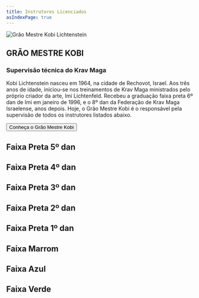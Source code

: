 ```yaml
---
title: Instrutores Licenciados
asIndexPage: true
---
```



<Image
  src="/pt/images/federacao/instrutores/kobi-lichtenstein.png"
  alt="Grão Mestre Kobi Lichtenstein"
  width={400}
  height={400}
  className="float-right mt-6 mb-4 ml-6 h-auto w-sm max-w-1/2"
/>

<h2 className="text-3xl font-semibold">GRÃO MESTRE KOBI</h2>
<h3 className="font-semibold">Supervisão técnica do Krav Maga</h3>

Kobi Lichtenstein nasceu em 1964, na cidade de Rechovot, Israel. Aos três anos de idade, iniciou-se nos treinamentos de Krav Maga ministrados pelo próprio criador da arte, Imi Lichtenfeld. Recebeu a graduação faixa preta 6º dan de Imi em janeiro de 1996, e o 8º dan da Federação de Krav Maga Israelense, anos depois. Hoje, o Grão Mestre Kobi é o responsável pela supervisão de todos os instrutores listados abaixo.

<div className="mt-6 w-full">
  <Button
    asChild
    size="free"
    className="mx-auto bg-red-500 text-center text-xl hover:cursor-pointer">
    <Link href="/federacao/instrutores/grao-mestre-kobi">
      Conheça o Grão Mestre Kobi
    </Link>
  </Button>
</div>

## Faixa Preta 5º dan

<div className="grid grid-cols-1 md:grid-cols-2 lg:grid-cols-3 gap-6 mt-6">
  <CardLink
    description="Mestre Cláudio Oliveira"
    image="/pt/images/federacao/instrutores/claudio-oliveira.jpg"
    href="/federacao/instrutores/claudio-oliveira/"
    layout="bottom"
  />

<CardLink
  description="Mestre Marcio Hirszberg"
  image="/pt/images/federacao/instrutores/marcio-hirszberg.jpg"
  href="/federacao/instrutores/marcio-hirszberg/"
  layout="bottom"
/>

</div>

## Faixa Preta 4º dan

<div className="grid grid-cols-1 md:grid-cols-2 lg:grid-cols-3 gap-6 mt-6">

<CardLink
  description="Mestre Ednaldo Candido"
  image="/pt/images/federacao/instrutores/ednaldo-candido.png"
  href="/federacao/instrutores/ednaldo-candido/"
  layout="bottom"
/>

<CardLink
  description="Mestre Fred Carneiro"
  image="/pt/images/federacao/instrutores/fred-carneiro.png"
  href="/federacao/instrutores/fred-carneiro/"
  layout="bottom"
/>

<CardLink
  description="Mestre Jacques Danon"
  image="/pt/images/federacao/instrutores/jacques-danon.png"
  href="/federacao/instrutores/jacques-danon/"
  layout="bottom"
/>

<CardLink
  description="Mestre Léo Miller"
  image="/pt/images/federacao/instrutores/leo-miller.png"
  href="/federacao/instrutores/leo-miller/"
  layout="bottom"
/>

  <CardLink
    description="Mestre Renato da Costa"
    image="/pt/images/federacao/instrutores/renato-da-costa.png"
    href="/federacao/instrutores/renato-da-costa/"
    layout="bottom"
  />
</div>

## Faixa Preta 3º dan

## Faixa Preta 2º dan

## Faixa Preta 1º dan

## Faixa Marrom

## Faixa Azul

## Faixa Verde
